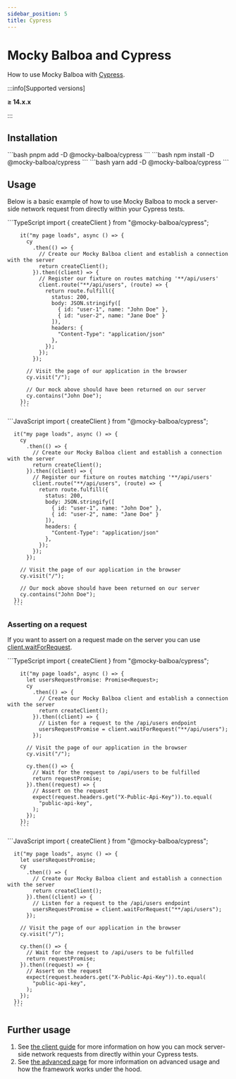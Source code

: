 ```yaml
---
sidebar_position: 5
title: Cypress
---
```


# Mocky Balboa and Cypress

How to use Mocky Balboa with [Cypress](https://www.cypress.io/).

:::info[Supported versions]

__≥ 14.x.x__

:::

## Installation

<Tabs groupId="package-manager">
  <TabItem value="pnpm" label="pnpm" default>
      ```bash
      pnpm add -D @mocky-balboa/cypress
      ```
    </TabItem>
  <TabItem value="npm" label="npm">
    ```bash
    npm install -D @mocky-balboa/cypress
    ```
  </TabItem>
  <TabItem value="yarn" label="yarn">
    ```bash
    yarn add -D @mocky-balboa/cypress
    ```
  </TabItem>
</Tabs>

## Usage

Below is a basic example of how to use Mocky Balboa to mock a server-side network request from directly within your Cypress tests.

<Tabs groupId="javascript-language">
  <TabItem value="typescript" label="TypeScript" default>
        ```TypeScript
        import { createClient } from "@mocky-balboa/cypress";

        it("my page loads", async () => {
          cy
            .then(() => {
              // Create our Mocky Balboa client and establish a connection with the server
              return createClient();
            }).then((client) => {
              // Register our fixture on routes matching '**/api/users'
              client.route("**/api/users", (route) => {
                return route.fulfill({
                  status: 200,
                  body: JSON.stringify([
                    { id: "user-1", name: "John Doe" },
                    { id: "user-2", name: "Jane Doe" }
                  ]),
                  headers: {
                    "Content-Type": "application/json"
                  },
                });
              });
            });

          // Visit the page of our application in the browser
          cy.visit("/");

          // Our mock above should have been returned on our server
          cy.contains("John Doe");
        });
        ```
  </TabItem>
  <TabItem value="javascript" label="JavaScript">
      ```JavaScript
      import { createClient } from "@mocky-balboa/cypress";

      it("my page loads", async () => {
        cy
          .then(() => {
            // Create our Mocky Balboa client and establish a connection with the server
            return createClient();
          }).then((client) => {
            // Register our fixture on routes matching '**/api/users'
            client.route("**/api/users", (route) => {
              return route.fulfill({
                status: 200,
                body: JSON.stringify([
                  { id: "user-1", name: "John Doe" },
                  { id: "user-2", name: "Jane Doe" }
                ]),
                headers: {
                  "Content-Type": "application/json"
                },
              });
            });
          });

        // Visit the page of our application in the browser
        cy.visit("/");

        // Our mock above should have been returned on our server
        cy.contains("John Doe");
      });
      ```
  </TabItem>
</Tabs>

### Asserting on a request

If you want to assert on a request made on the server you can use [client.waitForRequest](../client-guide#waiting-for-a-request).

<Tabs groupId="javascript-language">
  <TabItem value="typescript" label="TypeScript" default>
        ```TypeScript
        import { createClient } from "@mocky-balboa/cypress";

        it("my page loads", async () => {
          let usersRequestPromise: Promise<Request>;
          cy
            .then(() => {
              // Create our Mocky Balboa client and establish a connection with the server
              return createClient();
            }).then((client) => {
              // Listen for a request to the /api/users endpoint
              usersRequestPromise = client.waitForRequest("**/api/users");
            });

          // Visit the page of our application in the browser
          cy.visit("/");

          cy.then(() => {
            // Wait for the request to /api/users to be fulfilled
            return requestPromise;
          }).then((request) => {
            // Assert on the request
            expect(request.headers.get("X-Public-Api-Key")).to.equal(
              "public-api-key",
            );
          });
        });
        ```
  </TabItem>
  <TabItem value="javascript" label="JavaScript">
      ```JavaScript
      import { createClient } from "@mocky-balboa/cypress";

      it("my page loads", async () => {
        let usersRequestPromise;
        cy
          .then(() => {
            // Create our Mocky Balboa client and establish a connection with the server
            return createClient();
          }).then((client) => {
            // Listen for a request to the /api/users endpoint
            usersRequestPromise = client.waitForRequest("**/api/users");
          });

        // Visit the page of our application in the browser
        cy.visit("/");

        cy.then(() => {
          // Wait for the request to /api/users to be fulfilled
          return requestPromise;
        }).then((request) => {
          // Assert on the request
          expect(request.headers.get("X-Public-Api-Key")).to.equal(
            "public-api-key",
          );
        });
      });
      ```
  </TabItem>
</Tabs>

## Further usage

1. See [the client guide](../client-guide) for more information on how you can mock server-side network requests from directly within your Cypress tests.
1. See [the advanced page](../advanced) for more information on advanced usage and how the framework works under the hood.

